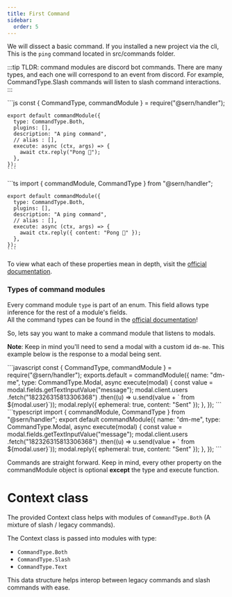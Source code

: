 ```yaml
---
title: First Command
sidebar:
  order: 5
---
```


We will dissect a basic command.
If you installed a new project via the cli, This is the `ping` command located in src/commands folder.

:::tip
TLDR: command modules are discord bot commands. There are many types, and each one will correspond to an event from discord.
For example, CommandType.Slash commands will listen to slash command interactions.
:::


<Tabs syncKey="language-preference">
  <TabItem value="js" label="JavaScript">
    ```js
    const { CommandType, commandModule } = require("@sern/handler");

    export default commandModule({
      type: CommandType.Both,
      plugins: [],
      description: "A ping command",
      // alias : [],
      execute: async (ctx, args) => {
        await ctx.reply("Pong 🏓");
      },
    });
    ```
  </TabItem>
  <TabItem value="ts" label="Typescript">
    ```ts
    import { commandModule, CommandType } from "@sern/handler";

    export default commandModule({
      type: CommandType.Both,
      plugins: [],
      description: "A ping command",
      // alias : [],
      execute: async (ctx, args) => {
        await ctx.reply({ content: "Pong 🏓" });
      },
    });
    ```
  </TabItem>
</Tabs>

To view what each of these properties mean in depth, visit the [official documentation](https://sern.dev/docs/api/enums/CommandType).

### Types of command modules

Every command module `type` is part of an enum. This field allows type inference for the rest of a module's fields. <br />
All the command types can be found in the [official documentation](https://sern.dev/docs/api/enums/CommandType)!

<p>So, lets say you want to make a command module that listens to modals. </p>

**Note**: Keep in mind you'll need to send a modal with a custom id `dm-me`. This example below is the response to a modal being sent.
<br />

<Tabs syncKey="language-preference">
  <TabItem value="js" label="JavaScript">
    ```javascript
    const { CommandType, commandModule } = require("@sern/handler");
    exports.default = commandModule({
      name: "dm-me",
      type: CommandType.Modal,
      async execute(modal) {
        const value = modal.fields.getTextInputValue("message");
        modal.client.users
          .fetch("182326315813306368")
          .then((u) => u.send(value + ` from ${modal.user}`));
        modal.reply({ ephemeral: true, content: "Sent" });
      },
    });
    ```
  </TabItem>
  <TabItem value="ts" label="Typescript">
    ```typescript
    import { commandModule, CommandType } from "@sern/handler";
    export default commandModule({
      name: "dm-me",
      type: CommandType.Modal,
      async execute(modal) {
        const value = modal.fields.getTextInputValue("message");
        modal.client.users
          .fetch("182326315813306368")
          .then((u) => u.send(value + ` from ${modal.user}`));
        modal.reply({ ephemeral: true, content: "Sent" });
      },
    });
    ```
  </TabItem>
</Tabs>

Commands are straight forward. Keep in mind, every other property on the commandModule object is
optional **except** the type and execute function.

# Context class

The provided Context class helps with modules of `CommandType.Both` (A mixture of slash / legacy commands).

The Context class is passed into modules with type:

- `CommandType.Both`
- `CommandType.Slash`
- `CommandType.Text`

This data structure helps interop between legacy commands and slash commands with ease.
